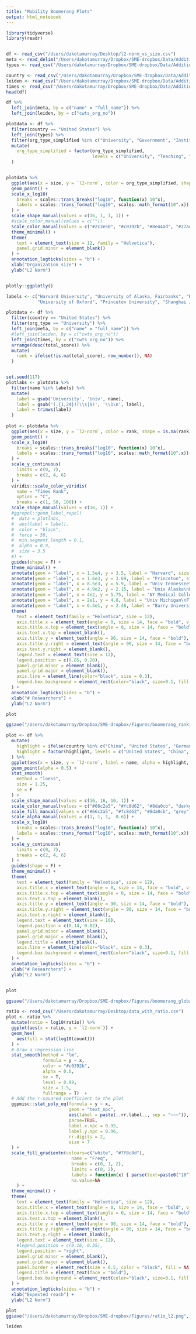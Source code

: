 ```yaml
---
title: "Mobility Boomerang Plots"
output: html_notebook
---
```


```r
library(tidyverse)
library(readr)


df <- read_csv("/Users/dakotamurray/Desktop/l2-norm_vs_size.csv")
meta <- read_delim("/Users/dakotamurray/Dropbox/SME-dropbox/Data/Additional/institution_lookup_with_states.txt", delim = "\t")
types <- read_csv("/Users/dakotamurray/Dropbox/SME-dropbox/Data/Additional/org_types.csv")

country <- read_csv("/Users/dakotamurray/Dropbox/SME-dropbox/Data/Additional/country_metadata.csv")
leiden <- read_csv("/Users/dakotamurray/Dropbox/SME-dropbox/Data/Additional/leiden_ranking.csv")
times <- read_csv("/Users/dakotamurray/Dropbox/SME-dropbox/Data/Additional/times_ranking.csv")
head(df)

```


```r

df %>%
  left_join(meta, by = c("name" = "full_name")) %>%
  left_join(leiden, by = c("cwts_org_no")) 


```


```r
plotdata <- df %>%
  filter(country == "United States") %>%
  left_join(types) %>%
  filter(org_type_simplified %in% c("University", "Government", "Institute", "Teaching")) %>%
  mutate(
    org_type_simplified = factor(org_type_simplified,
                                 levels = c("University", "Teaching", "Institute", "Government"))
  ) 


plotdata %>%
  ggplot(aes(x = size, y = `l2-norm`, color = org_type_simplified, shape = org_type_simplified, label = name)) +
  geom_point() +
  scale_x_log10(
    breaks = scales::trans_breaks("log10", function(x) 10^x),
    labels = scales::trans_format("log10", scales::math_format(10^.x))
  ) +
  scale_shape_manual(values = c(16, 1, 1, 1)) +
  #scale_color_manual(values = c(""))
  scale_color_manual(values = c("#2c3e50", "#c0392b", "#8e44ad", "#27ae60")) +
  theme_minimal() +
  theme(
    text = element_text(size = 12, family = "Helvetica"),
    panel.grid.minor = element_blank()
  ) +
  annotation_logticks(sides = "b") +
  xlab("Organization size") +
  ylab("L2 Norm")


plotly::ggplotly()
```




```r

labels <- c("Harvard University", "University of Alaska, Fairbanks", "Reykjavik University",
            "University of Oxford", "Princeton University", "Shanghai Jiao Tong University", "Novosibirsk State University", "University of Louisville",  "University of Tennessee, Knoxville", "Barry University", "Appalachian State University", "University of Michigan-Flint", "New York Medical College")

plotdata <- df %>%
  filter(country == "United States") %>%
  filter(org_type == "University") %>%
  left_join(meta, by = c("name" = "full_name")) %>%
  #left_join(leiden, by = c("cwts_org_no"))
  left_join(times, by = c("cwts_org_no")) %>%
  arrange(desc(total_score)) %>%
  mutate(
    rank = ifelse(!is.na(total_score), row_number(), NA)
  )


set.seed(117)
plotlabs <- plotdata %>%
  filter(name %in% labels) %>%
  mutate(
    label = gsub('University', 'Univ', name),
    label = gsub('(.{1,24})(\\s|$)', '\\1\n', label),
    label = trimws(label)
  )
  
plot <- plotdata %>%
  ggplot(aes(x = size, y = `l2-norm`, color = rank, shape = is.na(rank), label = name)) +
  geom_point() +
  scale_x_log10(
    breaks = scales::trans_breaks("log10", function(x) 10^x),
    labels = scales::trans_format("log10", scales::math_format(10^.x))
  ) +
  scale_y_continuous(
    limits = c(0, 7),
    breaks = c(2, 4, 6)
  ) +
  viridis::scale_color_viridis(
    name = "Times Rank", 
    option = "C",
    breaks = c(1, 50, 100)) +
  scale_shape_manual(values = c(16, 1)) +
  #ggrepel::geom_label_repel(
  #  data = plotlabs,
  #  aes(label = label),
  #  color = "black",
  #  force = 50,
  #  min.segment.length = 0.1,
  #  alpha = 0.9,
  #  size = 3.5
  #) +
  guides(shape = F) +
  theme_minimal() +
  annotate(geom = "label", x = 1.5e4, y = 3.5, label = "Harvard", size = 3.5) +
  annotate(geom = "label", x = 1.6e3, y = 3.69, label = "Princeton", size = 3.5) +
  annotate(geom = "label", x = 8.5e3, y = 5.9, label = "Univ Tennessee\nKnoxville", size = 3.5) +
  annotate(geom = "label", x = 4.9e2, y = 2.15, label = "Univ Alaska\nFairbanks", size = 3.5) +
  annotate(geom = "label", x = 4e2, y = 5.75, label = "NY Medical College", size = 3.5) +
  annotate(geom = "label", x = 2e1, y = 4.6, label = "Univ Michigan\nFlint", size = 3.4) +
  annotate(geom = "label", x = 6.4e1, y = 2.48, label = "Barry University", size = 3.5) +
  theme(
    text = element_text(family = "Helvetica", size = 12),
    axis.title.x = element_text(angle = 0, size = 14, face = "bold", vjust = 0.5),
    axis.title.x.top = element_text(angle = 0, size = 14, face = "bold", vjust = 0.5),
    axis.text.x.top = element_blank(),
    axis.title.y = element_text(angle = 90, size = 14, face = "bold"),
    axis.title.y.right = element_text(angle = 90, size = 14, face = "bold"),
    axis.text.y.right = element_blank(),
    legend.text = element_text(size = 12),
    legend.position = c(0.85, 0.20),
    panel.grid.minor = element_blank(),
    panel.grid.major = element_blank(),
    axis.line = element_line(color="black", size = 0.3),
    legend.box.background = element_rect(color="black", size=0.1, fill = "white")
  ) +
  annotation_logticks(sides = "b") +
  xlab("# Researchers") +
  ylab("L2 Norm")

plot

ggsave("/Users/dakotamurray/Dropbox/SME-dropbox/Figures/boomerang_ranking_times.pdf", plot, width = 6, height = 6)
```



```r
plot <- df %>%
  mutate(
    highlight = ifelse(country %in% c("China", "United States", "Germany"), country, "Other"),
    highlight = factor(highlight, levels = c("United States", "China", "Germany", "Other"))
  ) %>%
  ggplot(aes(x = size, y = `l2-norm`, label = name, alpha = highlight, shape = highlight, color = highlight)) +
  geom_point(alpha = 0.5) +
  stat_smooth(
    method = "loess",
    size = 1.25,
    se = F
  ) +
  scale_shape_manual(values = c(16, 16, 16, 1)) +
  scale_color_manual(values = c("#66c2a5", "#fc8d62", "#8da0cb", "darkgrey")) +
  scale_fill_manual(values = c("#66c2a5", "#fc8d62", "#8da0cb", "grey")) +
  scale_alpha_manual(values = c(1, 1, 1,  0.6)) +
  scale_x_log10(
    breaks = scales::trans_breaks("log10", function(x) 10^x),
    labels = scales::trans_format("log10", scales::math_format(10^.x))
  ) +
  scale_y_continuous(
    limits = c(0, 7),
    breaks = c(2, 4, 6)
  ) +
  guides(shape = F) +
  theme_minimal() +
  theme(
    text = element_text(family = "Helvetica", size = 12),
    axis.title.x = element_text(angle = 0, size = 14, face = "bold", vjust = 0.5),
    axis.title.x.top = element_text(angle = 0, size = 14, face = "bold", vjust = 0.5),
    axis.text.x.top = element_blank(),
    axis.title.y = element_text(angle = 90, size = 14, face = "bold"),
    axis.title.y.right = element_text(angle = 90, size = 14, face = "bold"),
    axis.text.y.right = element_blank(),
    legend.text = element_text(size = 10),
    legend.position = c(0.14, 0.82),
    panel.grid.minor = element_blank(),
    panel.grid.major = element_blank(),
    legend.title = element_blank(),
    axis.line = element_line(color="black", size = 0.3),
    legend.box.background = element_rect(color="black", size=0.1, fill = "white")
  ) +
  annotation_logticks(sides = "b") +
  xlab("# Researchers") +
  ylab("L2 Norm")


plot 

ggsave("/Users/dakotamurray/Dropbox/SME-dropbox/Figures/boomerang_global.pdf", plot, width = 6, height = 6)
```



```r
ratio <- read_csv("/Users/dakotamurray/Desktop/data_with_ratio.csv")
plot <- ratio %>%
  mutate(ratio = log10(ratio)) %>%
  ggplot(aes(x = ratio, y = `l2-norm`)) +
  geom_hex(
    aes(fill = stat(log10(count)))
  ) +
  # Draw a regression line
  stat_smooth(method = "lm",
              formula = y ~ x,
              color = "#c0392b",
              alpha = 0.6,
              se = T,
              level = 0.99,
              size = 1.5,
              fullrange = T)  +
  # Add the r-squared coefficient to the plot
  ggpmisc::stat_poly_eq(formula = y ~ x,
                        geom = "text_npc",
                        aes(label = paste(..rr.label.., sep = "~~~")),
                        parse=TRUE,
                        label.x.npc = 0.95,
                        label.y.npc = 0.96,
                        rr.digits = 2,
                        size = 7
  ) +
  scale_fill_gradientn(colours=c("white", "#7f8c8d"),
                         name = "Freq",
                         breaks = c(0, 1, 2),
                         limits = c(0, 2),
                         labels = function(x) { parse(text=paste0("10^", x)) },
                         na.value=NA
    ) +
  theme_minimal() +
  theme(
    text = element_text(family = "Helvetica", size = 12),
    axis.title.x = element_text(angle = 0, size = 14, face = "bold", vjust = 0.5),
    axis.title.x.top = element_text(angle = 0, size = 14, face = "bold", vjust = 0.5),
    axis.text.x.top = element_blank(),
    axis.title.y = element_text(angle = 90, size = 14, face = "bold"),
    axis.title.y.right = element_text(angle = 90, size = 14, face = "bold"),
    axis.text.y.right = element_blank(),
    legend.text = element_text(size = 12),
    #legend.position = c(0.16, 0.35),
    legend.position = "right",
    panel.grid.minor = element_blank(),
    panel.grid.major = element_blank(),
    panel.border = element_rect(size = 0.5, color = "black", fill = NA),
    legend.title = element_text(face = "bold"),
    legend.box.background = element_rect(color="black", size=0.1, fill = "white")
  ) +
  annotation_logticks(sides = "b") +
  xlab("Expexted reach") +
  ylab("L2 Norm")

plot 
ggsave("/Users/dakotamurray/Dropbox/SME-dropbox/Figures/ratio_l2.png", plot, width = 4, height = 3)
```



```r
leiden


```